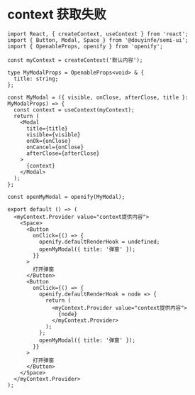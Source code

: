 # context 获取失败

```tsx
import React, { createContext, useContext } from 'react';
import { Button, Modal, Space } from '@douyinfe/semi-ui';
import { OpenableProps, openify } from 'openify';

const myContext = createContext('默认内容');

type MyModalProps = OpenableProps<void> & {
  title: string;
};

const MyModal = ({ visible, onClose, afterClose, title }: MyModalProps) => {
  const context = useContext(myContext);
  return (
    <Modal
      title={title}
      visible={visible}
      onOk={onClose}
      onCancel={onClose}
      afterClose={afterClose}
    >
      {context}
    </Modal>
  );
};

const openMyModal = openify(MyModal);

export default () => (
  <myContext.Provider value="context提供内容">
    <Space>
      <Button
        onClick={() => {
          openify.defaultRenderHook = undefined;
          openMyModal({ title: '弹窗' });
        }}
      >
        打开弹窗
      </Button>
      <Button
        onClick={() => {
          openify.defaultRenderHook = node => {
            return (
              <myContext.Provider value="context提供内容">
                {node}
              </myContext.Provider>
            );
          };
          openMyModal({ title: '弹窗' });
        }}
      >
        打开弹窗
      </Button>
    </Space>
  </myContext.Provider>
);
```
